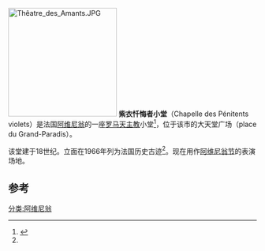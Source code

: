 [[File:Thêatre_des_Amants.JPG|220px]]
'''紫衣忏悔者小堂'''（Chapelle des Pénitents violets）是法国[[阿维尼翁|阿维尼翁]]的一座[[罗马天主教|罗马天主教]]小堂<ref name="mérimée">{{Base Mérimée|PA00081818|Chapelle des Pénitents Violets (ancienne)}}</ref>，位于该市的大天堂广场（place du Grand-Paradis）。

该堂建于18世纪。立面在1966年列为法国历史古迹<ref name="mérimée" />。现在用作[[阿维尼翁节|阿维尼翁节]]的表演场地。

== 参考 ==
{{References}}

[[分类:阿维尼翁|分类:阿维尼翁]]